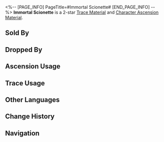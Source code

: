 <%-- [PAGE_INFO]
PageTitle=#Immortal Scionette#
[END_PAGE_INFO] --%>
{{Item Infobox
|id          = 113001
|image       = Item Immortal Scionette.png
|type        = Trace Material
|type2       = Character Ascension Material
|invCategory = Upgrade Materials
|rarity      = 2
|effect      = 
|description = New and young shoot budding from an ancient divine construct. Crude material used for enhancement.
|source1     = [[Abominations of Abundance]]
|source2     = [[Dropped by enemies in Divergent Universe]]
|source3     = [[Simulated Universe]] enemies
|source4     = [[Assignment]] rewards
|source5     = [[Embers Exchange]]
|source6     = [[Omni-Synthesizer]] &mdash; Material Exchange
|source7     = [[Calyx (Golden)]]
}}
{{Description|The source of the Xianzhou long-life species' "Endless Lifespan." The remnants of the Aeon of Abundance's influence. Countless years ago, a sovereign's hubris for immortality caused the Xianzhou fleet to sail into the sea of outer space to seek divine recipes.<br /><br />''"We desire to live for endless ages and maintain the empire for all eternity. Unfortunately, human lives have limits and human capacity has its ends. Thus, we send nine Navium Astriger to sail beyond the sky, seeking divine recipes for immortality."''}}
'''Immortal Scionette''' is a 2-star [[Trace Material]] and [[Character Ascension Material]].

==Sold By==
{{Shop Availability}}

==Dropped By==
{{Dropped By}}

==Ascension Usage==
{{Ascension Usage}}

==Trace Usage==
{{Trace Usage}}

==Other Languages==
{{Other Languages
|en   = Immortal Scionette
|zhs  = 永寿幼芽
|zht  = 永壽幼芽
|ja   = 永寿の萌芽
|ko   = 영생의 새싹
|es   = Brote verde inmortal
|fr   = Jeune pousse immortelle
|ru   = Ростки бессмертия
|th   = Immortal Scionette
|vi   = Mầm Non Trường Thọ
|de   = Unsterbliche junge Knospe
|id   = Immortal Scionette
|pt   = Scionette Imortal
}}

==Change History==
{{Change History|1.0}}

==Navigation==
{{Upgrade Material Navbox}}
